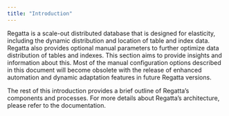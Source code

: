 ---
title: "Introduction"
---

Regatta is a scale-out distributed database that is designed for elasticity, including the dynamic distribution and location of table and index data. Regatta also provides optional manual parameters to further optimize data distribution of tables and indexes. This section aims to provide insights and information about this. Most of the manual configuration options described in this document will become obsolete with the release of enhanced automation and dynamic adaptation features in future Regatta versions.

The rest of this introduction provides a brief outline of Regatta’s components and processes. For more details about Regatta’s architecture, please refer to the documentation.
